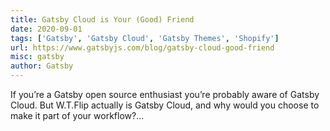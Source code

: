 ```yaml
---
title: Gatsby Cloud is Your (Good) Friend
date: 2020-09-01
tags: ['Gatsby', 'Gatsby Cloud', 'Gatsby Themes', 'Shopify']
url: https://www.gatsbyjs.com/blog/gatsby-cloud-good-friend
misc: gatsby
author: Gatsby
---
```


If you’re a Gatsby open source enthusiast you’re probably aware of Gatsby Cloud. But W.T.Flip actually is Gatsby Cloud,
and why would you choose to make it part of your workflow?...
